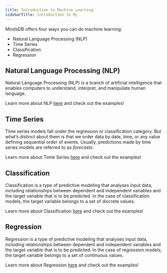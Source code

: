```yaml
---
title: Introduction to Machine Learning
sidebarTitle: Introduction to ML
---
```


MindsDB offers four ways you can do machine learning:

- Natural Language Processing (NLP)
- Time Series
- Classification
- Regression

## Natural Language Processing (NLP)

Natural Language Processing (NLP) is a branch of artificial intelligence that enables computers to understand, interpret, and manipulate human language.

Learn more about NLP [here](/nlp/what-is-nlp) and check out the examples!

## Time Series

Time series models fall under the regression or classification category. But what’s distinct about them is that we order data by date, time, or any value defining sequential order of events. Usually, predictions made by time series models are referred to as *forecasts*.

Learn more about Timie Series [here](/model-types#time-series-models) and check out the examples!

## Classification

Classification is a type of predictive modeling that analyses input data, including relationships between dependent and independent variables and the target variable that is to be predicted. In the case of classification models, the target variable belongs to a set of discrete values.

Learn more about Classification [here](/model-types#classification-models) and check out the examples!

## Regression

Regression is a type of predictive modeling that analyses input data, including relationships between dependent and independent variables and the target variable that is to be predicted. In the case of regression models, the target variable belongs to a set of continuous values.

Learn more about Regression [here](/model-types#regression-models) and check out the examples!
